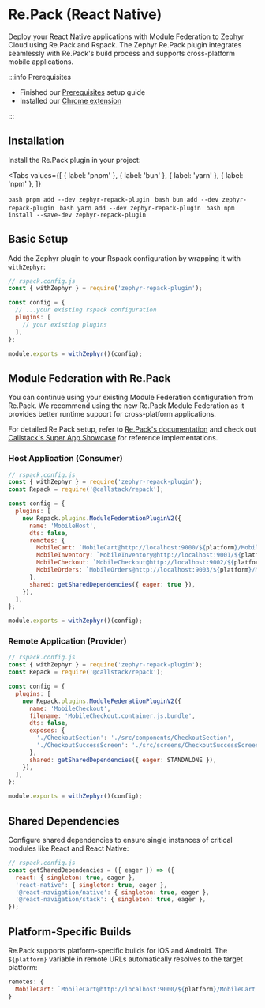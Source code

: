 
# Re.Pack (React Native)

Deploy your React Native applications with Module Federation to Zephyr Cloud using Re.Pack and Rspack. The Zephyr Re.Pack plugin integrates seamlessly with Re.Pack's build process and supports cross-platform mobile applications.

:::info Prerequisites

- Finished our [Prerequisites](/getting-started/installation) setup guide
- Installed our [Chrome extension](https://chromewebstore.google.com/detail/zephyr-mission-control/liflhldchhinbaeplljlplhnbkdidedn)

:::

<CodemodDisclaimer />

## Installation

Install the Re.Pack plugin in your project:

<Tabs
  values={[
    { label: 'pnpm' },
    { label: 'bun' },
    { label: 'yarn' },
    { label: 'npm' },
  ]}
>
  <Tab>```bash pnpm add --dev zephyr-repack-plugin ```</Tab>
  <Tab>```bash bun add --dev zephyr-repack-plugin ```</Tab>
  <Tab>```bash yarn add --dev zephyr-repack-plugin ```</Tab>
  <Tab>```bash npm install --save-dev zephyr-repack-plugin ```</Tab>
</Tabs>

## Basic Setup

Add the Zephyr plugin to your Rspack configuration by wrapping it with `withZephyr`:

```javascript
// rspack.config.js
const { withZephyr } = require('zephyr-repack-plugin');

const config = {
  // ...your existing rspack configuration
  plugins: [
    // your existing plugins
  ],
};

module.exports = withZephyr()(config);
```

## Module Federation with Re.Pack

You can continue using your existing Module Federation configuration from Re.Pack. We recommend using the new Re.Pack Module Federation as it provides better runtime support for cross-platform applications.

For detailed Re.Pack setup, refer to [Re.Pack's documentation](https://re-pack.dev) and check out [Callstack's Super App Showcase](https://github.com/callstack/super-app-showcase) for reference implementations.

### Host Application (Consumer)

```javascript
// rspack.config.js
const { withZephyr } = require('zephyr-repack-plugin');
const Repack = require('@callstack/repack');

const config = {
  plugins: [
    new Repack.plugins.ModuleFederationPluginV2({
      name: 'MobileHost',
      dts: false,
      remotes: {
        MobileCart: `MobileCart@http://localhost:9000/${platform}/MobileCart.container.js.bundle`,
        MobileInventory: `MobileInventory@http://localhost:9001/${platform}/MobileInventory.container.js.bundle`,
        MobileCheckout: `MobileCheckout@http://localhost:9002/${platform}/MobileCheckout.container.js.bundle`,
        MobileOrders: `MobileOrders@http://localhost:9003/${platform}/MobileOrders.container.js.bundle`,
      },
      shared: getSharedDependencies({ eager: true }),
    }),
  ],
};

module.exports = withZephyr()(config);
```

### Remote Application (Provider)

```javascript
// rspack.config.js
const { withZephyr } = require('zephyr-repack-plugin');
const Repack = require('@callstack/repack');

const config = {
  plugins: [
    new Repack.plugins.ModuleFederationPluginV2({
      name: 'MobileCheckout',
      filename: 'MobileCheckout.container.js.bundle',
      dts: false,
      exposes: {
        './CheckoutSection': './src/components/CheckoutSection',
        './CheckoutSuccessScreen': './src/screens/CheckoutSuccessScreen',
      },
      shared: getSharedDependencies({ eager: STANDALONE }),
    }),
  ],
};

module.exports = withZephyr()(config);
```

## Shared Dependencies

Configure shared dependencies to ensure single instances of critical modules like React and React Native:

```javascript
// rspack.config.js
const getSharedDependencies = ({ eager }) => ({
  react: { singleton: true, eager },
  'react-native': { singleton: true, eager },
  '@react-navigation/native': { singleton: true, eager },
  '@react-navigation/stack': { singleton: true, eager },
});
```

## Platform-Specific Builds

Re.Pack supports platform-specific builds for iOS and Android. The `${platform}` variable in remote URLs automatically resolves to the target platform:

```javascript
remotes: {
  MobileCart: `MobileCart@http://localhost:9000/${platform}/MobileCart.container.js.bundle`,
}
```
